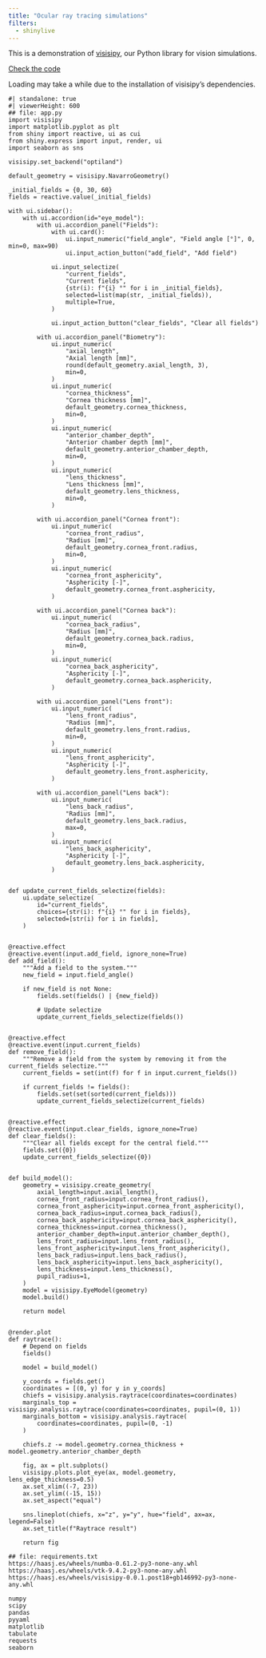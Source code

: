 ```yaml
---
title: "Ocular ray tracing simulations"
filters:
  - shinylive
---
```


This is a demonstration of [visisipy](https://visisipy.readthedocs.io), our Python library for vision simulations.

[Check the code](https://github.com/MREYE-LUMC/visisipy){.btn .btn-outline-primary .btn role="button"}

::: {.callout-note}
Loading may take a while due to the installation of visisipy's dependencies.
:::

:::{.column-screen-inset}
```shinylive-python
#| standalone: true
#| viewerHeight: 600
## file: app.py
import visisipy
import matplotlib.pyplot as plt
from shiny import reactive, ui as cui
from shiny.express import input, render, ui
import seaborn as sns

visisipy.set_backend("optiland")

default_geometry = visisipy.NavarroGeometry()

_initial_fields = {0, 30, 60}
fields = reactive.value(_initial_fields)

with ui.sidebar():
    with ui.accordion(id="eye_model"):
        with ui.accordion_panel("Fields"):
            with ui.card():
                ui.input_numeric("field_angle", "Field angle [°]", 0, min=0, max=90)
                ui.input_action_button("add_field", "Add field")

            ui.input_selectize(
                "current_fields",
                "Current fields",
                {str(i): f"{i} °" for i in _initial_fields},
                selected=list(map(str, _initial_fields)),
                multiple=True,
            )

            ui.input_action_button("clear_fields", "Clear all fields")

        with ui.accordion_panel("Biometry"):
            ui.input_numeric(
                "axial_length",
                "Axial length [mm]",
                round(default_geometry.axial_length, 3),
                min=0,
            )
            ui.input_numeric(
                "cornea_thickness",
                "Cornea thickness [mm]",
                default_geometry.cornea_thickness,
                min=0,
            )
            ui.input_numeric(
                "anterior_chamber_depth",
                "Anterior chamber depth [mm]",
                default_geometry.anterior_chamber_depth,
                min=0,
            )
            ui.input_numeric(
                "lens_thickness",
                "Lens thickness [mm]",
                default_geometry.lens_thickness,
                min=0,
            )

        with ui.accordion_panel("Cornea front"):
            ui.input_numeric(
                "cornea_front_radius",
                "Radius [mm]",
                default_geometry.cornea_front.radius,
                min=0,
            )
            ui.input_numeric(
                "cornea_front_asphericity",
                "Asphericity [-]",
                default_geometry.cornea_front.asphericity,
            )

        with ui.accordion_panel("Cornea back"):
            ui.input_numeric(
                "cornea_back_radius",
                "Radius [mm]",
                default_geometry.cornea_back.radius,
                min=0,
            )
            ui.input_numeric(
                "cornea_back_asphericity",
                "Asphericity [-]",
                default_geometry.cornea_back.asphericity,
            )

        with ui.accordion_panel("Lens front"):
            ui.input_numeric(
                "lens_front_radius",
                "Radius [mm]",
                default_geometry.lens_front.radius,
                min=0,
            )
            ui.input_numeric(
                "lens_front_asphericity",
                "Asphericity [-]",
                default_geometry.lens_front.asphericity,
            )

        with ui.accordion_panel("Lens back"):
            ui.input_numeric(
                "lens_back_radius",
                "Radius [mm]",
                default_geometry.lens_back.radius,
                max=0,
            )
            ui.input_numeric(
                "lens_back_asphericity",
                "Asphericity [-]",
                default_geometry.lens_back.asphericity,
            )


def update_current_fields_selectize(fields):
    ui.update_selectize(
        id="current_fields",
        choices={str(i): f"{i} °" for i in fields},
        selected=[str(i) for i in fields],
    )


@reactive.effect
@reactive.event(input.add_field, ignore_none=True)
def add_field():
    """Add a field to the system."""
    new_field = input.field_angle()

    if new_field is not None:
        fields.set(fields() | {new_field})

        # Update selectize
        update_current_fields_selectize(fields())


@reactive.effect
@reactive.event(input.current_fields)
def remove_field():
    """Remove a field from the system by removing it from the current_fields selectize."""
    current_fields = set(int(f) for f in input.current_fields())

    if current_fields != fields():
        fields.set(set(sorted(current_fields)))
        update_current_fields_selectize(current_fields)


@reactive.effect
@reactive.event(input.clear_fields, ignore_none=True)
def clear_fields():
    """Clear all fields except for the central field."""
    fields.set({0})
    update_current_fields_selectize({0})


def build_model():
    geometry = visisipy.create_geometry(
        axial_length=input.axial_length(),
        cornea_front_radius=input.cornea_front_radius(),
        cornea_front_asphericity=input.cornea_front_asphericity(),
        cornea_back_radius=input.cornea_back_radius(),
        cornea_back_asphericity=input.cornea_back_asphericity(),
        cornea_thickness=input.cornea_thickness(),
        anterior_chamber_depth=input.anterior_chamber_depth(),
        lens_front_radius=input.lens_front_radius(),
        lens_front_asphericity=input.lens_front_asphericity(),
        lens_back_radius=input.lens_back_radius(),
        lens_back_asphericity=input.lens_back_asphericity(),
        lens_thickness=input.lens_thickness(),
        pupil_radius=1,
    )
    model = visisipy.EyeModel(geometry)
    model.build()

    return model


@render.plot
def raytrace():
    # Depend on fields
    fields()

    model = build_model()

    y_coords = fields.get()
    coordinates = [(0, y) for y in y_coords]
    chiefs = visisipy.analysis.raytrace(coordinates=coordinates)
    marginals_top = visisipy.analysis.raytrace(coordinates=coordinates, pupil=(0, 1))
    marginals_bottom = visisipy.analysis.raytrace(
        coordinates=coordinates, pupil=(0, -1)
    )

    chiefs.z -= model.geometry.cornea_thickness + model.geometry.anterior_chamber_depth

    fig, ax = plt.subplots()
    visisipy.plots.plot_eye(ax, model.geometry, lens_edge_thickness=0.5)
    ax.set_xlim((-7, 23))
    ax.set_ylim((-15, 15))
    ax.set_aspect("equal")

    sns.lineplot(chiefs, x="z", y="y", hue="field", ax=ax, legend=False)
    ax.set_title(f"Raytrace result")

    return fig

## file: requirements.txt
https://haasj.es/wheels/numba-0.61.2-py3-none-any.whl
https://haasj.es/wheels/vtk-9.4.2-py3-none-any.whl
https://haasj.es/wheels/visisipy-0.0.1.post18+gb146992-py3-none-any.whl

numpy
scipy
pandas
pyyaml
matplotlib
tabulate
requests
seaborn
```
:::